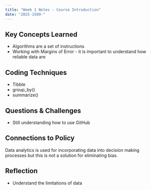 ```yaml
---
title: "Week 1 Notes - Course Introduction"
date: "2025-1509-"
---
```


## Key Concepts Learned
- Algorithms are a set of instructions
- Working with Margins of Error - it is important to understand how reliable data are


## Coding Techniques
- Tibble
- group_by()
- summarize()


## Questions & Challenges
- Still understanding how to use GitHub


## Connections to Policy
Data analytics is used for incorporating data into decision making processes but this is not a solution for eliminating bias.

## Reflection
- Understand the limitations of data

